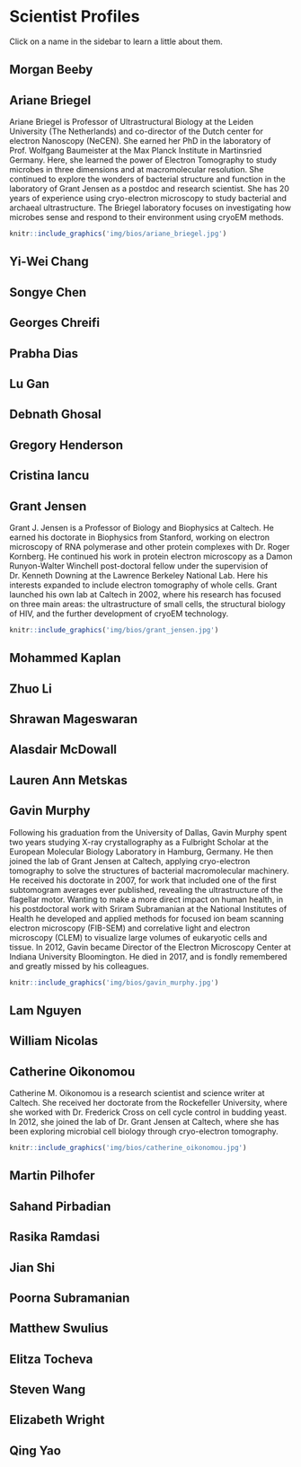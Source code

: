 # Scientist Profiles 

Click on a name in the sidebar to learn a little about them.

## Morgan Beeby {-#morgan_beeby}

## Ariane Briegel {-#ariane_briegel}

Ariane Briegel is Professor of Ultrastructural Biology at the Leiden University (The Netherlands) and co-director of the Dutch center for electron Nanoscopy (NeCEN). She earned her PhD in the laboratory of Prof. Wolfgang Baumeister at the Max Planck Institute in Martinsried Germany. Here, she learned the power of Electron Tomography to study microbes in three dimensions and at macromolecular resolution. She continued to explore the wonders of bacterial structure and function in the laboratory of Grant Jensen as a postdoc and research scientist. She  has 20 years of experience using cryo-electron microscopy to study bacterial and archaeal ultrastructure. The Briegel laboratory focuses on investigating how microbes sense and respond to their environment using cryoEM methods.

```R
knitr::include_graphics('img/bios/ariane_briegel.jpg')
```

## Yi-Wei Chang {-#yi-wei_chang}

## Songye Chen {-#songye_chen}

## Georges Chreifi {-#georges_chreifi}

## Prabha Dias {-#prabha_dias}

## Lu Gan {-#lu_gan}

## Debnath Ghosal {-#debnath_ghosal}

## Gregory Henderson {-#gregory_henderson}

## Cristina Iancu {-#cristina_iancu}

## Grant Jensen {-#grant_jensen}

Grant J. Jensen is a Professor of Biology and Biophysics at Caltech. He earned his doctorate in Biophysics from Stanford, working on electron microscopy of RNA polymerase and other protein complexes with Dr. Roger Kornberg. He continued his work in protein electron microscopy as a Damon Runyon-Walter Winchell post-doctoral fellow under the supervision of Dr. Kenneth Downing at the Lawrence Berkeley National Lab. Here his interests expanded to include electron tomography of whole cells. Grant launched his own lab at Caltech in 2002, where his research has focused on three main areas: the ultrastructure of small cells, the structural biology of HIV, and the further development of cryoEM technology. 

```R
knitr::include_graphics('img/bios/grant_jensen.jpg')
```

## Mohammed Kaplan {-#mohammed_kaplan}

## Zhuo Li {-#zhuo_li}

## Shrawan Mageswaran {-#shrawan_mageswaran}

## Alasdair McDowall {-#alasdair_mcdowall}

## Lauren Ann Metskas {-#lauren_ann_metskas}

## Gavin Murphy {-#gavin_murphy}

Following his graduation from the University of Dallas, Gavin Murphy spent two years studying X-ray crystallography as a Fulbright Scholar at the European Molecular Biology Laboratory in Hamburg, Germany. He then joined the lab of Grant Jensen at Caltech, applying cryo-electron tomography to solve the structures of bacterial macromolecular machinery. He received his doctorate in 2007, for work that included one of the first subtomogram averages ever published, revealing the ultrastructure of the flagellar motor. Wanting to make a more direct impact on human health, in his postdoctoral work with Sriram Subramanian at the National Institutes of Health he developed and applied methods for focused ion beam scanning electron microscopy (FIB-SEM) and correlative light and electron microscopy (CLEM) to visualize large volumes of eukaryotic cells and tissue. In 2012, Gavin became Director of the Electron Microscopy Center at Indiana University Bloomington. He died in 2017, and is fondly remembered and greatly missed by his colleagues.

```R
knitr::include_graphics('img/bios/gavin_murphy.jpg')
```

## Lam Nguyen {-#lam_nguyen}

## William Nicolas {-#william_nicolas}

## Catherine Oikonomou {-#catherine_oikonomou}

Catherine M. Oikonomou is a research scientist and science writer at Caltech. She received her doctorate from the Rockefeller University, where she worked with Dr. Frederick Cross on cell cycle control in budding yeast. In 2012, she joined the lab of Dr. Grant Jensen at Caltech, where she has been exploring microbial cell biology through cryo-electron tomography.

```R
knitr::include_graphics('img/bios/catherine_oikonomou.jpg')
```

## Martin Pilhofer {-#martin_pilhofer}

## Sahand Pirbadian {-#sahand_pirbadian}

## Rasika Ramdasi {-#rasika_ramdasi}

## Jian Shi {-#jian_shi}

## Poorna Subramanian {-#poorna_subramanian}

## Matthew Swulius {-#matthew_swulius}

## Elitza Tocheva {-#elitza_tocheva}

## Steven Wang {-#steven_wang}

## Elizabeth Wright {-#elizabeth_wright}

## Qing Yao {-#qing_yao}
